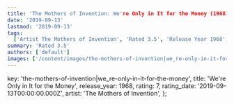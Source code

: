 ```yaml
---
title: 'The Mothers of Invention: We're Only in It for the Money (1968)'
date: '2019-09-13'
lastmod: '2019-09-13'
tags:
  ['Artist The Mothers of Invention', 'Rated 3.5', 'Release Year 1968', 'Release Decade 1960']
summary: 'Rated 3.5'
authors: ['default']
images: ['/content/images/the-mothers-of-invention|we_re-only-in-it-for-the-money.jpg']
---
```


  key: 'the-mothers-of-invention|we_re-only-in-it-for-the-money',
  title: 'We're Only in It for the Money',
  release_year: 1968,
  rating: 7,
  rating_date: '2019-09-13T00:00:00.000Z',
  artist: 'The Mothers of Invention',
};

<MusicRating data={data} />
